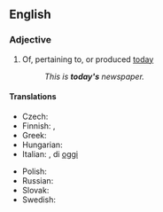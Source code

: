 {{also|todays|to-days}}

==English==

===Adjective===
{{en-adj|-|head=[[today]][['s]]}}

# Of, pertaining to, or produced [[today]]
#: ''This is '''today's''' newspaper.''

====Translations====
{{trans-top}}
* Czech: {{t+|cs|dnešní}}
* Finnish: {{t|fi|tämän päivän}}, {{t+|fi|tämänpäiväinen}}
* Greek: {{t+|el|σημερινός}}
* Hungarian: {{t+|hu|mai}}
* Italian: {{t+|it|odierno}}, di [[oggi]]
{{trans-mid}}
* Polish: {{t+|pl|dzisiejszy}}
* Russian: {{t+|ru|сегодняшний}}
* Slovak: {{t+|sk|dnešný}}
* Swedish: {{t+|sv|dag|alt=dagens}}
{{trans-bottom}}